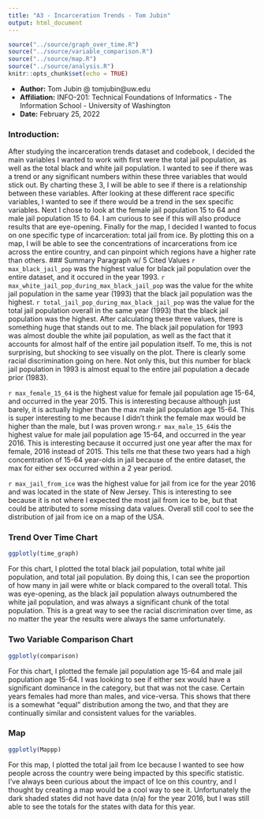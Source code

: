 ---
title: "A3 - Incarceration Trends - Tom Jubin"
output: html_document
---

<!--Sourcing Files-->
```{r, source, echo=FALSE, warning=FALSE, include=FALSE}
source("../source/graph_over_time.R")
source("../source/variable_comparison.R")
source("../source/map.R")
source("../source/analysis.R")
knitr::opts_chunk$set(echo = TRUE)
```

* **Author:** Tom Jubin @ tomjubin@uw.edu
* **Affiliation:** INFO-201: Technical Foundations of Informatics - The Information School - University of Washington
* **Date:** February 25, 2022

### Introduction:
After studying the incarceration trends dataset and codebook, I decided the main variables I wanted to work with first were the total jail population, as well as the total black and white jail population. I wanted to see if there was a trend or any significant numbers within these three variables that would stick out. By charting these 3, I will be able to see if there is a relationship between these variables. After looking at these different race specific variables, I wanted to see if there would be a trend in the sex specific variables. Next I chose to look at the female jail population 15 to 64 and male jail population 15 to 64. I am curious to see if this will also produce results that are eye-opening. Finally for the map, I decided I wanted to focus on one specific type of incarceration: total jail from ice. By plotting this on a map, I will be able to see the concentrations of incarcerations from ice across the entire country, and can pinpoint which regions have a higher rate than others.
### Summary Paragraph w/ 5 Cited Values
`r max_black_jail_pop` was the highest value for black jail population over the entire dataset, and it occured in the year 1993. `r max_white_jail_pop_during_max_black_jail_pop` was the value for the white jail population in the same year (1993) that the black jail population was the highest. `r total_jail_pop_during_max_black_jail_pop` was the value for the total jail population overall in the same year (1993) that the black jail population was the highest. After calculating these three values, there is something huge that stands out to me. The black jail population for 1993 was almost double the white jail population, as well as the fact that it accounts for almost half of the entire jail population itself. To me, this is not surprising, but shocking to see visually on the plot. There is clearly some racial discrimination going on here. Not only this, but this number for black jail population in 1993 is almost equal to the entire jail population a decade prior (1983). 

`r max_female_15_64` is the highest value for female jail population age 15-64, and occurred in the year 2015. This is interesting because although just barely, it is actually higher than the max male jail population age 15-64. This is super interesting to me because I didn't think the female max would be higher than the male, but I was proven wrong.`r max_male_15_64`is the highest value for male jail population age 15-64, and occurred in the year 2016. This is interesting because it occurred just one year after the max for female, 2016 instead of 2015. This tells me that these two years had a high concentration of 15-64 year-olds in jail because of the entire dataset, the max for either sex occurred within a 2 year period.

`r max_jail_from_ice` was the highest value for jail from ice for the year 2016 and was located in the state of New Jersey. This is interesting to see because it is not where I expected the most jail from ice to be, but that could be attributed to some missing data values. Overall still cool to see the distribution of jail from ice on a map of the USA.

### Trend Over Time Chart
```{r, chart_1, echo = FALSE, warning = FALSE}
ggplotly(time_graph)
```
For this chart, I plotted the total black jail population, total white jail population, and total jail population. By doing this, I can see the proportion of how many in jail were white or black compared to the overall total. This was eye-opening, as the black jail population always outnumbered the white jail population, and was always a significant chunk of the total population. This is a great way to see the racial discrimination over time, as no matter the year the results were always the same unfortunately. 

### Two Variable Comparison Chart
```{r, chart_2, echo = FALSE, warning = FALSE}
ggplotly(comparison)
```
For this chart, I plotted the female jail population age 15-64 and male jail population age 15-64. I was looking to see if either sex would have a significant dominance in the category, but that was not the case. Certain years females had more than males, and vice-versa. This shows that there is a somewhat "equal" distribution among the two, and that they are continually similar and consistent values for the variables.

### Map
```{r, chart_3, echo = FALSE, warning = FALSE}
ggplotly(Mappp)
```
For this map, I plotted the total jail from Ice because I wanted to see how people across the country were being impacted by this specific statistic. I've always been curious about the impact of Ice on this country, and I thought by creating a map would be a cool way to see it. Unfortunately the dark shaded states did not have data (n/a) for the year 2016, but I was still able to see the totals for the states with data for this year.

